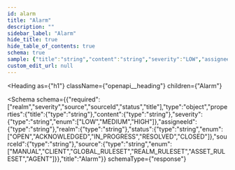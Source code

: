 ```yaml
---
id: alarm
title: "Alarm"
description: ""
sidebar_label: "Alarm"
hide_title: true
hide_table_of_contents: true
schema: true
sample: {"title":"string","content":"string","severity":"LOW","assigneeId":"string","realm":"string","status":"OPEN","sourceId":"string","source":"MANUAL"}
custom_edit_url: null
---
```



<Heading
  as={"h1"}
  className={"openapi__heading"}
  children={"Alarm"}
>
</Heading>





<Schema
  schema={{"required":["realm","severity","source","sourceId","status","title"],"type":"object","properties":{"title":{"type":"string"},"content":{"type":"string"},"severity":{"type":"string","enum":["LOW","MEDIUM","HIGH"]},"assigneeId":{"type":"string"},"realm":{"type":"string"},"status":{"type":"string","enum":["OPEN","ACKNOWLEDGED","IN_PROGRESS","RESOLVED","CLOSED"]},"sourceId":{"type":"string"},"source":{"type":"string","enum":["MANUAL","CLIENT","GLOBAL_RULESET","REALM_RULESET","ASSET_RULESET","AGENT"]}},"title":"Alarm"}}
  schemaType={"response"}
>
  
</Schema>
            